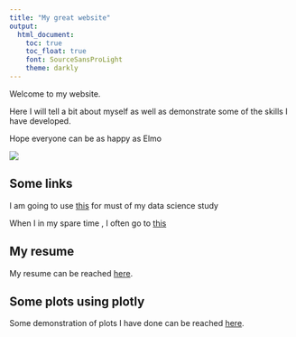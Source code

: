 ```yaml
---
title: "My great website"
output: 
  html_document:
    toc: true
    toc_float: true
    font: SourceSansProLight
    theme: darkly
---
```


Welcome to my website. 

Here I will tell a bit about myself as well as demonstrate some of the skills I have developed.

Hope everyone can be as happy as Elmo

![](https://media.giphy.com/media/drXGoW1iudhKw/giphy.gif)

## Some links 

I am going to use [this](https://www.google.com) for must of my data science study

When I in my spare time , I often go to [this](https://www.youtube.com)


## My resume
My resume can be reached [here](resume.html).


## Some plots using plotly
Some demonstration of plots I have done can be reached [here](dashboard.html).

